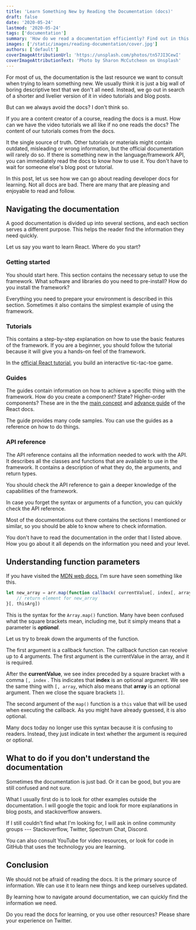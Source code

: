 ```yaml
---
title: 'Learn Something New by Reading the Documentation (docs)'
draft: false
date: '2020-05-24'
lastmod: '2020-05-24'
tags: ['documentation']
summary: 'How do we read a documentation efficiently? Find out in this post.'
images: ['/static/images/reading-documentation/cover.jpg']
authors: ['default']
coverImageAttributionUrl: 'https://unsplash.com/photos/tn57JI3CewI'
coverImageAttributionText: 'Photo by Sharon McCutcheon on Unsplash'
---
```


For most of us, the documentation is the last resource we want to consult when trying to learn something new. We usually think it is just a big wall of boring descriptive text that we don't all need. Instead, we go out in search of a shorter and livelier version of it in video tutorials and blog posts.

But can we always avoid the docs? I don't think so.

If you are a content creator of a course, reading the docs is a must. How can we have the video tutorials we all like if no one reads the docs? The content of our tutorials comes from the docs.

It the single source of truth. Other tutorials or materials might contain outdated, misleading or wrong information, but the official documentation will rarely do so. If there is something new in the language/framework API, you can immediately read the docs to know how to use it. You don't have to wait for someone else's blog post or tutorial.

In this post, let us see how we can go about reading developer docs for learning. Not all docs are bad. There are many that are pleasing and enjoyable to read and follow.

## Navigating the documentation

A good documentation is divided up into several sections, and each section serves a different purpose. This helps the reader find the information they need quickly.

Let us say you want to learn React. Where do you start?

### Getting started

You should start here. This section contains the necessary setup to use the framework. What software and libraries do you need to pre-install? How do you install the framework?

Everything you need to prepare your environment is described in this section. Sometimes it also contains the simplest example of using the framework.

### Tutorials

This contains a step-by-step explanation on how to use the basic features of the framework. If you are a beginner, you should follow the tutorial because it will give you a hands-on feel of the framework.

In the [official React tutorial](https://reactjs.org/tutorial/tutorial.html#what-are-we-building), you build an interactive tic-tac-toe game.

### Guides

The guides contain information on how to achieve a specific thing with the framework. How do you create a component? State? Higher-order components? These are in the the [main concept](https://reactjs.org/docs/hello-world.html) and [advance guide](https://reactjs.org/docs/higher-order-components.html) of the React docs.

The guide provides many code samples. You can use the guides as a reference on how to do things.

### API reference

The API reference contains all the information needed to work with the API. It describes all the classes and functions that are available to use in the framework. It contains a description of what they do, the arguments, and return types.

You should check the API reference to gain a deeper knowledge of the capabilities of the framework.

In case you forget the syntax or arguments of a function, you can quickly check the API reference.

Most of the documentations out there contains the sections I mentioned or similar, so you should be able to know where to check information.

You don't have to read the documentation in the order that I listed above. How you go about it all depends on the information you need and your level.

## Understanding function parameters

If you have visited the [MDN web docs](https://developer.mozilla.org/en-US/docs/Web/JavaScript/Reference/Global_Objects/Array/map), I'm sure have seen something like this.

```javascript
let new_array = arr.map(function callback( currentValue[, index[, array]]) {
    // return element for new_array
}[, thisArg])
```

This is the syntax for the `Array.map()` function. Many have been confused what the square brackets mean, including me, but it simply means that a parameter is **_optional_**.

Let us try to break down the arguments of the function.

The first argument is a callback function. The callback function can receive up to 4 arguments. The first argument is the currentValue in the array, and it is required.

After the **currentValue**, we see index preceded by a square bracket with a comma `[, index` . This indicates that **index** is an optional argument. We see the same thing with `[, array`, which also means that **array** is an optional argument. Then we close the square brackets `]]`.

The second argument of the `map()` function is a `this` value that will be used when executing the callback. As you might have already guessed, it is also optional.

Many docs today no longer use this syntax because it is confusing to readers. Instead, they just indicate in text whether the argument is required or optional.

## What to do if you don't understand the documentation

Sometimes the documentation is just bad. Or it can be good, but you are still confused and not sure.

What I usually first do is to look for other examples outside the documentation. I will google the topic and look for more explanations in blog posts, and stackoverflow answers.

If I still couldn't find what I'm looking for, I will ask in online community groups --- Stackoverflow, Twitter, Spectrum Chat, Discord.

You can also consult YouTube for video resources, or look for code in GitHub that uses the technology you are learning.

## Conclusion

We should not be afraid of reading the docs. It is the primary source of information. We can use it to learn new things and keep ourselves updated.

By learning how to navigate around documentation, we can quickly find the information we need.

Do you read the docs for learning, or you use other resources? Please share your experience on Twitter.
